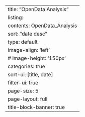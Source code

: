 ---
title: "OpenData Analysis"
listing:
  contents: OpenData_Analysis
  sort: "date desc"
  type: default
  image-align: 'left'
  # image-height: '150px'
  categories: true
  sort-ui: [title, date]
  filter-ui: true
  page-size: 5
page-layout: full
title-block-banner: true
---